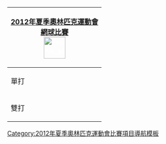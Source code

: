 {| style="float:right; clear:right; padding:0.3em; margin-left:15px; border:1px solid #B8C7D9; background:#f5faff; font-size:90%; line-height:1.5em"
|- style="background:#cedff2; text-align:center;"
!colspan=7|<span style="color:#FFFFFF;">[[2012年夏季奧林匹克運動會]]<br>[[2012年夏季奧林匹克運動會網球比賽|網球比賽]]<br/>[[Image:Tennis pictogram.svg|50px]]
|-
|單打
|&nbsp;
|[[2012年夏季奧林匹克運動會網球男子單打比賽|男單]]
|&nbsp;
|[[2012年夏季奧林匹克運動會網球女子單打比賽|女單]]
|&nbsp;
|
|-
|雙打
|&nbsp;
|[[2012年夏季奧林匹克運動會網球男子雙打比賽|男雙]]
|&nbsp;
|[[2012年夏季奧林匹克運動會網球女子雙打比賽|女雙]]
|&nbsp;
|[[2012年夏季奧林匹克運動會網球混合雙打比賽|混雙]]
|}<noinclude>
[[Category:2012年夏季奧林匹克運動會比賽項目導航模板]]
[[Category:2012年夏季奧林匹克運動會網球比賽| ]]
</noinclude>